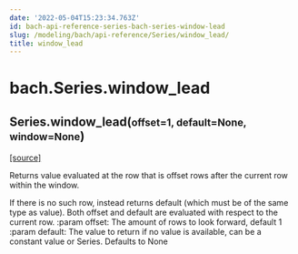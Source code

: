 ```yaml
---
date: '2022-05-04T15:23:34.763Z'
id: bach-api-reference-series-bach-series-window-lead
slug: /modeling/bach/api-reference/Series/window_lead/
title: window_lead
---
```


# bach.Series.window_lead

<div className="method">

<h2 className="signature-method"><span className="additional-name">Series.</span><span className="name">window_lead(</span><small className="parameter-list"><span className="parameter" id="offset">offset=1</span>, <span className="parameter" id="default">default=None</span>, <span className="parameter" id="window">window=None</span></small>)</h2>


&#8203;<span className="view-source">[[source]](https://github.com/objectiv/objectiv-analytics/blob/main/bach/bach/series/series.py)</span>

<div className="content">

Returns value evaluated at the row that is offset rows after the current row within the window.

If there is no such row, instead returns default (which must be of the same type as value).
Both offset and default are evaluated with respect to the current row.
:param offset: The amount of rows to look forward, default 1
:param default: The value to return if no value is available, can be a constant value or Series.
Defaults to None


</div>


</div>
